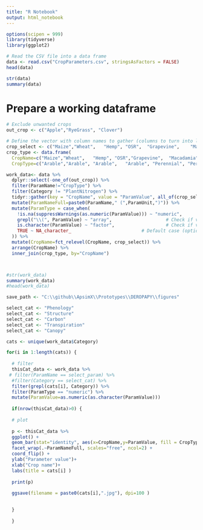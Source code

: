 ```yaml
---
title: "R Notebook"
output: html_notebook
---
```


```r
options(scipen = 999)
library(tidyverse)
library(ggplot2)
```


```r
# Read the CSV file into a data frame
data <- read.csv("CropParameters.csv", stringsAsFactors = FALSE)
head(data)
```

```r
str(data)
summary(data)
```
# Prepare a working dataframe

```r
# Exclude unwanted crops
out_crop <- c("Apple","RyeGrass", "Clover")

# Define the vector with column names to gather (columns to turn into levels)
crop_select <- c("Maize","Wheat",	"Hemp",	"OSR",	"Grapevine",	"Macadamia",	"Lemon",	"Avocado")
crop_type <- data.frame(
  CropName=c("Maize","Wheat",	"Hemp",	"OSR","Grapevine",	"Macadamia",	"Lemon",	"Avocado"),
  CropType=c("Arable","Arable",	"Arable",	"Arable", "Perennial", "Perennial", "Perennial", "Perennial"))

work_data<- data %>%
  dplyr::select(-one_of(out_crop)) %>%
  filter(ParamName!="CropType") %>%
  filter(Category != "PlantNitrogen") %>%
  tidyr::gather(key = "CropName", value = "ParamValue", all_of(crop_select)) %>%
  mutate(ParamNameFull=paste0(ParamName," (",ParamUnit,")")) %>%
  mutate(ParamType = case_when(
    !is.na(suppressWarnings(as.numeric(ParamValue))) ~ "numeric",
    grepl("\\(", ParamValue) ~ "array",                    # Check if value contains "(" (array)
    is.character(ParamValue) ~ "factor",                   # Check if value is a character (factor)
    TRUE ~ NA_character_                          # Default case (optional)
  )) %>% 
  mutate(CropName=fct_relevel(CropName, crop_select)) %>%
  arrange(CropName) %>%
  inner_join(crop_type, by="CropName") 



#str(work_data)
summary(work_data)
#head(work_data)
```


```r

save_path <- "C:\\github\\ApsimX\\Prototypes\\DEROPAPY\\figures"

select_cat <- "Phenology"
select_cat <- "Structure"
select_cat <- "Carbon"
select_cat <- "Transpiration"
select_cat <- "Canopy"

cats <- unique(work_data$Category)

for(i in 1:length(cats)) {
  
  # filter  
  thisCat_data <- work_data %>%
 # filter(ParamName == select_param) %>%
  #filter(Category == select_cat) %>%
  filter(grepl(cats[i], Category)) %>%
  filter(ParamType == "numeric") %>%
  mutate(ParamValue=as.numeric(as.character(ParamValue))) 
  
  if(nrow(thisCat_data)>0) {
  
  # plot
    
  p <- thisCat_data %>%
  ggplot() +
  geom_bar(stat="identity", aes(x=CropName,y=ParamValue, fill = CropType)) +
  facet_wrap(.~ParamNameFull, scales="free", ncol=2) +
  coord_flip() +
  ylab("Parameter value")+
  xlab("Crop name")+
  labs(title = cats[i] ) 
  
  print(p)
  
  ggsave(filename = paste0(cats[i],".jpg"), dpi=100 )

    
  }
    
  }
  


```


